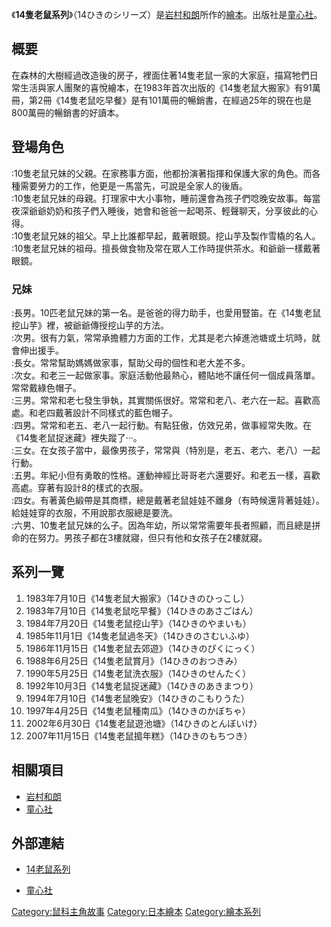 《'''14隻老鼠系列'''》（14ひきのシリーズ）是[[岩村和朗|岩村和朗]]所作的[[繪本|繪本]]。出版社是[[童心社|童心社]]。

== 概要 ==
在森林的大樹經過改造後的房子，裡面住著14隻老鼠一家的大家庭，描寫牠們日常生活與家人團聚的喜悅繪本，在1983年首次出版的《14隻老鼠大搬家》有91萬冊，第2冊《14隻老鼠吃早餐》是有101萬冊的暢銷書，在經過25年的現在也是800萬冊的暢銷書的好讀本。

== 登場角色 ==
;{{nihongo|爸爸|おとうさん}}:10隻老鼠兄妹的父親。在家務事方面，他都扮演著指揮和保護大家的角色。而各種需要勞力的工作，他更是一馬當先，可說是全家人的後盾。 
;{{nihongo|媽媽|おかあさん}}:10隻老鼠兄妹的母親。打理家中大小事物，睡前還會為孩子們唸晚安故事。每當夜深爺爺奶奶和孩子們入睡後，她會和爸爸一起喝茶、輕聲聊天，分享彼此的心得。
;{{nihongo|爺爺|おじいさん}}:10隻老鼠兄妹的祖父。早上比誰都早起，戴著眼鏡。挖山芋及製作雪橇的名人。
;{{nihongo|奶奶|おばあさん}}:10隻老鼠兄妹的祖母。擅長做食物及常在眾人工作時提供茶水。和爺爺一樣戴著眼鏡。

=== 兄妹 ===
;{{nihongo|老大|いっくん}}:長男。10匹老鼠兄妹的第一名。是爸爸的得力助手，也愛用豎笛。在《14隻老鼠挖山芋》裡，被爺爺傳授挖山芋的方法。
;{{nihongo|老二|にっくん}}:次男。很有力氣，常常承擔體力方面的工作，尤其是老六掉進池塘或土坑時，就會伸出援手。
;{{nihongo|老三|さっちゃん}}:長女。常常幫助媽媽做家事，幫助父母的個性和老大差不多。
;{{nihongo|老四|よっちゃん}}:次女。和老三一起做家事。家庭活動他最熱心，體貼地不讓任何一個成員落單。常常戴綠色帽子。
;{{nihongo|老五|ごうくん}}:三男。常常和老七發生爭執，其實關係很好。常常和老八、老六在一起。喜歡高處。和老四戴著設計不同樣式的藍色帽子。
;{{nihongo|老六|ろっくん}}:四男。常常和老五、老八一起行動。有點狂傲，仿效兄弟，做事經常失敗。在《14隻老鼠捉迷藏》裡失蹤了···。
;{{nihongo|老七|なっちゃん}}:三女。在女孩子當中，最像男孩子，常常與（特別是，老五、老六、老八）一起行動。
;{{nihongo|老八|はっくん}}:五男。年紀小但有勇敢的性格。運動神經比哥哥老六還要好。和老五一樣，喜歡高處。穿著有設計8的樣式的衣服。
;{{nihongo|老九|くんちゃん}}:四女。有著黃色緞帶是其商標，總是戴著老鼠娃娃不離身（有時候還背著娃娃）。給娃娃穿的衣服，不用說那衣服總是要洗。
;{{nihongo|老么|とっくん}}:六男、10隻老鼠兄妹的么子。因為年幼，所以常常需要年長者照顧，而且總是拼命的在努力。男孩子都在3樓就寢，但只有他和女孩子在2樓就寢。

== 系列一覽 ==
#1983年7月10日《14隻老鼠大搬家》（14ひきのひっこし）
#1983年7月10日《14隻老鼠吃早餐》（14ひきのあさごはん）
#1984年7月20日《14隻老鼠挖山芋》（14ひきのやまいも）
#1985年11月1日《14隻老鼠過冬天》（14ひきのさむいふゆ）
#1986年11月15日《14隻老鼠去郊遊》（14ひきのぴくにっく）
#1988年6月25日《14隻老鼠賞月》（14ひきのおつきみ）
#1990年5月25日《14隻老鼠洗衣服》（14ひきのせんたく）
#1992年10月3日《14隻老鼠捉迷藏》（14ひきのあきまつり）
#1994年7月10日《14隻老鼠晚安》（14ひきのこもりうた）
#1997年4月25日《14隻老鼠種南瓜》（14ひきのかぼちゃ）
#2002年6月30日《14隻老鼠遊池塘》（14ひきのとんぼいけ）
#2007年11月15日《14隻老鼠搗年糕》（14ひきのもちつき）

== 相關項目 ==
*[[岩村和朗|岩村和朗]]
*[[童心社|童心社]]

== 外部連結 ==
*{{ja}}[http://www.doshinsha.co.jp/longsaler/14hiki/14main.html 14老鼠系列]{{Wayback|url=http://www.doshinsha.co.jp/longsaler/14hiki/14main.html |date=20160702054648 }}
*{{ja}}[http://www.doshinsha.co.jp/index.html 童心社]{{Wayback|url=http://www.doshinsha.co.jp/index.html |date=20181212105205 }}

{{DEFAULTSORT:14隻老鼠系列}}
[[Category:鼠科主角故事|Category:鼠科主角故事]]
[[Category:日本繪本|Category:日本繪本]]
[[Category:繪本系列|Category:繪本系列]]
